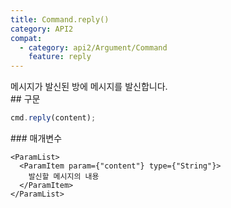 ```yaml
---
title: Command.reply()
category: API2
compat:
  - category: api2/Argument/Command
    feature: reply
---
```


<Section>
  메시지가 발신된 방에 메시지를 발신합니다.
</Section>
<Section>
  ## 구문

  ~~~js
  cmd.reply(content);
  ~~~

  <Section>
    ### 매개변수

    <ParamList>
      <ParamItem param={"content"} type={"String"}>
        발신할 메시지의 내용
      </ParamItem>
    </ParamList>
  </Section>
</Section>
